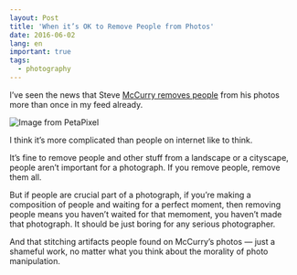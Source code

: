 ```yaml
---
layout: Post
title: 'When it’s OK to Remove People from Photos'
date: 2016-06-02
lang: en
important: true
tags:
  - photography
---
```


I’ve seen the news that Steve [McCurry removes people](http://petapixel.com/2016/05/06/botched-steve-mccurry-print-leads-photoshop-scandal/) from his photos more than once in my feed already.

![](/images/blog/mccurrystamp.jpg 'Image from PetaPixel')

I think it’s more complicated than people on internet like to think.

It’s fine to remove people and other stuff from a landscape or a cityscape, people aren’t important for a photograph. If you remove people, remove them all.

But if people are crucial part of a photograph, if you’re making a composition of people and waiting for a perfect moment, then removing people means you haven’t waited for that memoment, you haven’t made that photograph. It should be just boring for any serious photographer.

And that stitching artifacts people found on McCurry’s photos — just a shameful work, no matter what you think about the morality of photo manipulation.
